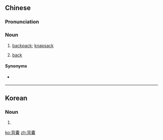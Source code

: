 ==Chinese==
{{zh-forms}}

===Pronunciation===
{{zh-pron
|m=bēináng
|c=bui3 nong4
|h=pfs=poi-nòng
|cat=n
}}

===Noun===
{{zh-noun}}

# [[backpack]]; [[knapsack]]
# {{lb|zh|Hakka}} [[back]] {{gloss|rear of the body}}

====Synonyms====
* {{sense|backpack}} {{zh-l|背包}}

----

==Korean==
{{ko-hanjatab}}

===Noun===
{{ko-noun|hj|hangeul=배낭}}

# {{hanja form of|배낭|[[backpack]]}}

[[ko:背囊]]
[[zh:背囊]]